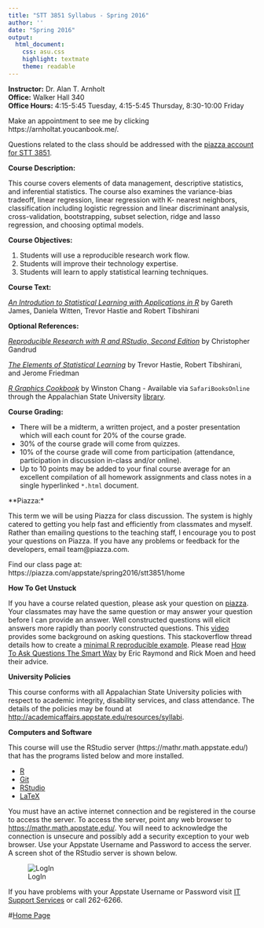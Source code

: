 ```yaml
---
title: "STT 3851 Syllabus - Spring 2016"
author: ''
date: "Spring 2016"
output:
  html_document:
    css: asu.css
    highlight: textmate
    theme: readable
---
```


**Instructor:**  Dr. Alan T. Arnholt  
**Office:** Walker Hall 340      
**Office Hours:** 4:15-5:45 Tuesday, 4:15-5:45 Thursday, 8:30-10:00 Friday

Make an appointment to see me by clicking https://arnholtat.youcanbook.me/.

Questions related to the class should be addressed with the [piazza account for STT 3851](https://piazza.com/class/ij30tx2hndb4ew).


**Course Description:**  

This course covers elements of data management, descriptive statistics,  and inferential statistics. The course also examines the variance-bias tradeoff, linear regression, linear regression with K- nearest neighbors, classification including logistic regression and linear discriminant analysis, cross-validation, bootstrapping, subset selection, ridge and lasso regression, and choosing optimal models. 

**Course Objectives:**

1.  Students will use a reproducible research work flow.
2.  Students will improve their technology expertise.
3.  Students will learn to apply statistical learning techniques.


**Course Text:**

[_An Introdution to Statistical Learning with Applications in R_](http://www-bcf.usc.edu/~gareth/ISL/) by Gareth James, Daniela Witten, Trevor Hastie and Robert Tibshirani

**Optional References:**

[_Reproducible Research with R and RStudio, Second Edition_](https://github.com/christophergandrud/Rep-Res-Book) by Christopher Gandrud

[_The Elements of Statistical Learning_](http://web.stanford.edu/~hastie/ElemStatLearn/) by Trevor Hastie, Robert Tibshirani, and Jerome Friedman

[_R Graphics Cookbook_](http://www.amazon.com/R-Graphics-Cookbook-Winston-Chang/dp/1449316956) by Winston Chang - Available via `SafariBooksOnline` through the Appalachian State University [library](http://library.appstate.edu/). 


**Course Grading:**

* There will be a midterm, a written project, and a poster presentation which will each count for 20% of the course grade.
* 30% of the course grade will come from quizzes.
* 10% of the course grade will come from participation (attendance, participation in discussion in-class and/or online).
* Up to 10 points may be added to your final course average for an excellent compilation of all homework assignments and class notes in a single hyperlinked `*.html` document. 

**Piazza:*

This term we will be using Piazza for class discussion. The system is highly catered to getting you help fast and efficiently from classmates and myself. Rather than emailing questions to the teaching staff, I encourage you to post your questions on Piazza. If you have any problems or feedback for the developers, email team@piazza.com.

Find our class page at: https://piazza.com/appstate/spring2016/stt3851/home


**How To Get Unstuck**

If you have a course related question, please ask your question on [piazza](https://piazza.com/class/ij30tx2hndb4ew).  Your classmates may have the same question or may answer your question before I can provide an answer.  Well constructed questions will elicit answers more rapidly than poorly constructed questions.  This [video](https://www.youtube.com/watch?v=ZFaWxxzouCY&list=PLjTlxb-wKvXNSDfcKPFH2gzHGyjpeCZmJ&index=3) provides some background on asking questions.  This stackoverflow thread details how to create a [minimal R reproducible example](http://stackoverflow.com/questions/5963269/how-to-make-a-great-r-reproducible-example/5963610#5963610). Please read [How To Ask Questions The Smart Way](http://www.catb.org/~esr/faqs/smart-questions.html) by Eric Raymond and Rick Moen and heed their advice.

**University Policies**

This course conforms with all Appalachian State University policies with respect to academic integrity, disability services, and class attendance.  The details of the policies may be found at <http://academicaffairs.appstate.edu/resources/syllabi>.


**Computers and Software**

This course will use the RStudio server  (https://mathr.math.appstate.edu/) that has the programs listed below and more installed.

* [R](http://cran.r-project.org) 
* [Git](http://git-scm.com/downloads) 
* [RStudio](http://www.rstudio.com/products/rstudio/download/)
* [LaTeX](http://www.ctan.org/starter)

You must have an active internet connection and be registered in the course to access the server. To access the server, point any web browser to <https://mathr.math.appstate.edu/>.  You will need to acknowledge the connection is unsecure and possibly add a security exception to your web browser. Use your Appstate Username and Password to access the server.  A screen shot of the RStudio server is shown below.

![LogIn](RStudioLogIn.png)

If you have problems with your Appstate Username or Password visit [IT Support Services](http://support.appstate.edu/) or call 262-6266.  

#[Home Page](http://stat-ata-asu.github.io/STT3851Spring2016/)
